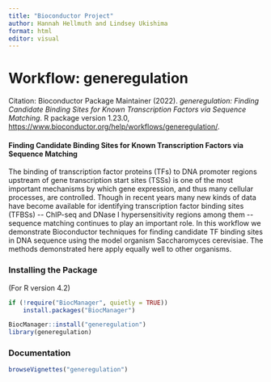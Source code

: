 ```yaml
---
title: "Bioconductor Project"
author: Hannah Hellmuth and Lindsey Ukishima
format: html
editor: visual
---
```


# Workflow: generegulation

Citation: Bioconductor Package Maintainer (2022). *generegulation: Finding Candidate Binding Sites for Known Transcription Factors via Sequence Matching*. R package version 1.23.0, <https://www.bioconductor.org/help/workflows/generegulation/>.

#### Finding Candidate Binding Sites for Known Transcription Factors via Sequence Matching

The binding of transcription factor proteins (TFs) to DNA promoter regions upstream of gene transcription start sites (TSSs) is one of the most important mechanisms by which gene expression, and thus many cellular processes, are controlled. Though in recent years many new kinds of data have become available for identifying transcription factor binding sites (TFBSs) \-- ChIP-seq and DNase I hypersensitivity regions among them \-- sequence matching continues to play an important role. In this workflow we demonstrate Bioconductor techniques for finding candidate TF binding sites in DNA sequence using the model organism Saccharomyces cerevisiae. The methods demonstrated here apply equally well to other organisms.

### Installing the Package

(For R version 4.2)

```r
if (!require("BiocManager", quietly = TRUE))
    install.packages("BiocManager")

BiocManager::install("generegulation")
library(generegulation)
```

### Documentation

```r

browseVignettes("generegulation")
```
